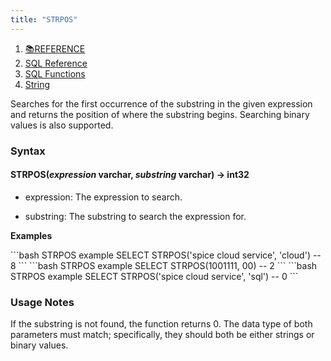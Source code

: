 ```yaml
---
title: "STRPOS"
---
```


1. [📚REFERENCE](/reference)
2. [SQL Reference](/reference/sql-reference)
3. [SQL Functions](/reference/sql-reference/all-functions)
4. [String](/reference/sql-reference/all-functions/string)

Searches for the first occurrence of the substring in the given expression and returns the position of where the substring begins. Searching binary values is also supported.

### Syntax

#### STRPOS(*expression* varchar, *substring* varchar) → int32

* expression: The expression to search.

* substring: The substring to search the expression for.

**Examples**

<CodeGroup>
  ```bash STRPOS example
  SELECT STRPOS('spice cloud service', 'cloud')
  -- 8
  ```
</CodeGroup>

<CodeGroup>
  ```bash STRPOS example
  SELECT STRPOS(1001111, 00)
  -- 2
  ```
</CodeGroup>

<CodeGroup>
  ```bash STRPOS example
  SELECT STRPOS('spice cloud service', 'sql')
  -- 0
  ```
</CodeGroup>

### Usage Notes

If the substring is not found, the function returns 0. The data type of both parameters must match; specifically, they should both be either strings or binary values.
